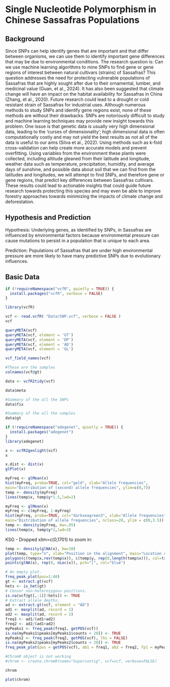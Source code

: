 # Single Nucleotide Polymorphism in Chinese Sassafras Populations

## Background
Since SNPs can help identify genes that are important and that differ between organisms, we can use them to identify important gene differences that may be due to environmental conditions. The research question is: Can we use machine learning algorithms to mine SNPs to find gene or gene regions of interest between natural cultivars (strains) of Sassafras? This question addresses the need for protecting vulnerable populations of Sassafras that are highly sought after due to their ornamental, lumber, and medicinal value (Guan, et al., 2024). It has also been suggested that climate change will have an impact on the habitat availability for Sassafras in China (Zhang, et al., 2020). Future research could lead to a drought or cold resistant strain of Sassafras for industrial uses. 
Although numerous methods to study SNPs and identify gene regions exist, none of these methods are without their drawbacks. SNPs are notoriously difficult to study and machine learning techniques may provide new insight towards this problem. One issue is that genetic data is usually very high dimensional data, leading to the ‘curses of dimensionality’; high dimensional data is often computationally costly and may not yield the best results as not all of the data is useful to our aims (Silva et al., 2022). Using methods such as k-fold cross-validation can help create more accurate models and prevent overfitting. Using variables from the environment these plants were collected, including altitude gleaned from their latitude and longitude, weather data such as temperature, precipitation, humidity, and average days of sunshine, and possible data about soil that we can find from the latitudes and longitudes, we will attempt to find SNPs, and therefore gene or gene regions, that predict key differences between Sassafras cultivars.  These results could lead to actionable insights that could guide future research towards protecting this species and may even be able to improve forestry approaches towards minimizing the impacts of climate change and deforestation.


## Hypothesis and Prediction

Hypothesis: Underlying genes, as identified by SNPs, in Sassafras are influenced by environmental factors because environmental pressure can cause mutations to persist in a population that is unique to each area.

Prediction: Populations of Sassafras that are under high environmental pressure are more likely to have many predictive SNPs due to evolutionary influences. 


## Basic Data

```r
if (!requireNamespace("vcfR", quietly = TRUE)) {
  install.packages("vcfR", verbose = FALSE)
}

library(vcfR)
```
```r
vcf <- read.vcfR( "Data/SNP.vcf", verbose = FALSE )
vcf
```

```r
queryMETA(vcf)
queryMETA(vcf, element = 'GT')
queryMETA(vcf, element = 'DP')
queryMETA(vcf, element = 'AD')
queryMETA(vcf, element = 'GL')
```

```r

vcf_field_names(vcf)
```
```r
#These are the samples
colnames(vcf@gt)
```


```r
data <- vcfR2tidy(vcf)
```
```r
data$meta
```


```r
#Summary of the all the SNPs
data$fix
```

```r
#Summary of the all the samples
data$gt
```
```r
if (!requireNamespace("adegenet", quietly = TRUE)) {
  install.packages("adegenet")
}
library(adegenet)
```


```r
x <- vcfR2genlight(vcf)
x
```

```r
x.dist <- dist(x)
glPlot(x)
```

```r
myFreq <- glMean(x)
hist(myFreq, proba=TRUE, col="gold", xlab="Allele frequencies",
main="Distribution of (second) allele frequencies", ylim=c(0,7))
temp <- density(myFreq)
lines(temp$x, temp$y*1.5,lwd=2)
```


```r
myFreq <- glMean(x)
myFreq <- c(myFreq, 1-myFreq)
hist(myFreq, proba=TRUE, col="darkseagreen3", xlab="Allele frequencies",
main="Distribution of allele frequencies", nclass=20, ylim = c(0,3.5))
temp <- density(myFreq, bw=.05)
lines(temp$x, temp$y*2,lwd=3)
```
KSG - Dropped xlim=c(0,1701) to zoom in:
```r
temp <- density(glNA(x), bw=10)
plot(temp, type="n", xlab="Position in the alignment", main="Location of the missing val", xlim=c(-40,55))
polygon(c(temp$x,rev(temp$x)), c(temp$y, rep(0,length(temp$x))), col=transp("blue",.3))
points(glNA(x), rep(0, nLoc(x)), pch="|", col="blue")
```
```r
# An empty plot.
freq_peak_plot(pos=1:40)
gt <- extract.gt(vcf)
hets <- is_het(gt)
# Censor non-heterozygous positions.
is.na(vcf@gt[,-1][!hets]) <- TRUE
# Extract allele depths.
ad <- extract.gt(vcf, element = "AD")
ad1 <- masplit(ad, record = 1)
ad2 <- masplit(ad, record = 2)
freq1 <- ad1/(ad1+ad2)
freq2 <- ad2/(ad1+ad2)
myPeaks1 <- freq_peak(freq1, getPOS(vcf))
is.na(myPeaks1$peaks[myPeaks1$counts < 20]) <- TRUE
myPeaks2 <- freq_peak(freq2, getPOS(vcf), lhs = FALSE)
is.na(myPeaks2$peaks[myPeaks2$counts < 20]) <- TRUE
freq_peak_plot(pos = getPOS(vcf), ab1 = freq1, ab2 = freq2, fp1 = myPeaks1, fp2=myPeaks2)
```


```r
#ChromR object is not working
#chrom <- create.chromR(name="Supercontig", vcf=vcf, verbose=FALSE)
```

```r
chrom
```
```r
plot(chrom)
```

